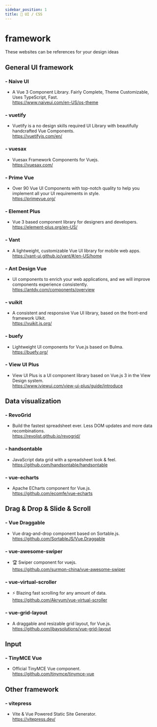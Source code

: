 ```yaml
---
sidebar_position: 1
title: 🎨 UI / CSS
---
```


# framework 

These websites can be references for your design ideas 

## General UI framework
### - Naive UI  
- A Vue 3 Component Library. Fairly Complete, Theme Customizable, Uses TypeScript, Fast.      
https://www.naiveui.com/en-US/os-theme

### - vuetify    
- Vuetify is a no design skills required UI Library with beautifully handcrafted Vue Components.       
https://vuetifyjs.com/en/  

### - vuesax    
- Vuesax Framework Components for Vuejs.         
https://vuesax.com/   

### - Prime Vue    
- Over 90 Vue UI Components with top-notch quality to help you implement all your UI requirements in style.         
https://primevue.org/   

### - Element Plus      
- Vue 3 based component library for designers and developers.         
https://element-plus.org/en-US/  

### - Vant        
- A lightweight, customizable Vue UI library for mobile web apps.           
https://vant-ui.github.io/vant/#/en-US/home  

### - Ant Design Vue        
- UI components to enrich your web applications, and we will improve components experience consistently.            
https://antdv.com/components/overview    

### - vuikit         
- A consistent and responsive Vue UI library, based on the front-end framework UIkit.            
https://vuikit.js.org/   

### - buefy          
- Lightweight UI components for Vue.js based on Bulma.            
https://buefy.org/   

### - View UI Plus            
- View UI Plus is a UI component library based on Vue.js 3 in the View Design system.              
https://www.iviewui.com/view-ui-plus/guide/introduce     


## Data visualization
### - RevoGrid              
- Build the fastest spreadsheet ever. Less DOM updates and more data recombinations.                
https://revolist.github.io/revogrid/  

### - handsontable                
- JavaScript data grid with a spreadsheet look & feel.              
https://github.com/handsontable/handsontable    

### - vue-echarts                
- Apache ECharts component for Vue.js.               
https://github.com/ecomfe/vue-echarts      


## Drag & Drop & Slide & Scroll
### - Vue Draggable            
- Vue drag-and-drop component based on Sortable.js.                  
https://github.com/SortableJS/Vue.Draggable 

### - vue-awesome-swiper              
- 🏆 Swiper component for vuejs.                   
https://github.com/surmon-china/vue-awesome-swiper  

### - vue-virtual-scroller                
- ⚡️ Blazing fast scrolling for any amount of data.                     
https://github.com/Akryum/vue-virtual-scroller   

### - vue-grid-layout                  
- A draggable and resizable grid layout, for Vue.js.                      
https://github.com/jbaysolutions/vue-grid-layout    


## Input
### - TinyMCE Vue            
- Official TinyMCE Vue component.                    
https://github.com/tinymce/tinymce-vue  



## Other framework  
### - vitepress              
- Vite & Vue Powered Static Site Generator.                     
https://vitepress.dev/   
